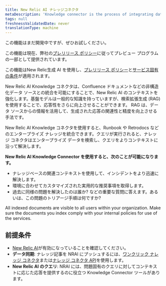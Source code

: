 ```yaml
---
title: New Relic AI ナレッジコネクタ
metaDescription: 'Knowledge connector is the process of integrating data from various sources to create a unified view of information. This unified view can be used to improve decision-making, automate processes, and enhance customer experiences.'
tags: null
freshnessValidatedDate: never
translationType: machine
---
```


<Callout title="プレビュー">
  この機能はまだ開発中ですが、ぜひお試しください。

  この機能は現在、弊社の[プレリリース ポリシー](/docs/licenses/license-information/referenced-policies/new-relic-pre-release-policy)に従ってプレビュー プログラムの一部として提供されています。

  この機能はNew Relic生成 AI を使用し、[プレリリース ポリシー](/docs/licenses/license-information/referenced-policies/new-relic-pre-release-policy)と[サービス固有の条件](https://newrelic.com/termsandconditions/service-specific)が適用されます。
</Callout>

New Relic AI Knowledge コネクタは、Confluence ドキュメントなどの非構造化データ ソースとの統合を可能にすることで、New Relic AI のコンテキストを強化します。基盤モデルは一般的な知識を持っていますが、検索拡張生成 (RAG) を使用することで、応答性をさらに向上させることができます。 RAG は、データ ソースからの情報を活用して、生成された応答の関連性と精度を向上させる手法です。

New Relic AI Knowledge コネクタを使用すると、Runbook や Retrodocs などのエンタープライズ ナレッジを統合できます。クエリが実行されると、ナレッジ コネクタはエンタープライズ データを検索し、クエリをよりコンテキストに沿って解決します。

**New Relic AI Knowledge Connector を使用すると、次のことが可能になります。**

* ナレッジベースの関連コンテキストを使用して、インシデントをより迅速に解決します。
* 環境に合わせてカスタマイズされた実用的な推奨事項を取得します。
* 過去に同様の問題を解決したのは誰か? などの重要な質問に答えます。あるいは、この問題のトリアージ手順は何ですか?

<Callout variant="important">
  All indexed documents are visible to all users within your organization. Make sure the documents you index comply with your internal policies for use of the services.
</Callout>

## 前提条件

* [New Relic AI](/docs/agentic-ai/new-relic-ai/#enable)が有効になっていることを確認してください。
* **データ同期**: ナレッジ記事を NRAI にプッシュするには、[ワンクリック ナレッジ コネクタ](/docs/agentic-ai/knowledge-integration/knowledge-connector)または[ナレッジ コネクタ API](/docs/apis/nerdgraph/examples/nerdgraph-rag)を使用します。
* **New Relic AI のクエリ**: NRAI には、問題固有のクエリに対してコンテキストに応じた応答を提供するのに役立つ Knowledge Connector ツールがあります。